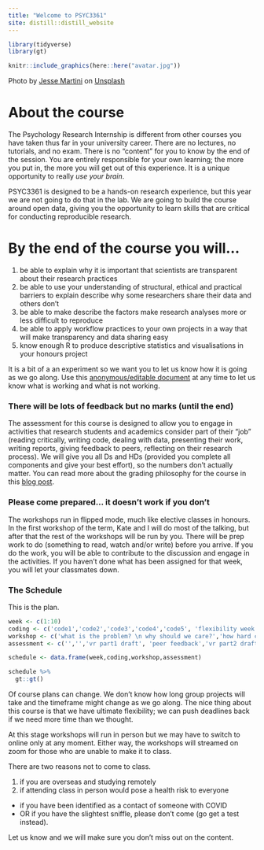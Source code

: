 ```yaml
---
title: "Welcome to PSYC3361"
site: distill::distill_website
---
```


```r
library(tidyverse)
library(gt)
```

```r

knitr::include_graphics(here::here("avatar.jpg"))


```
     
<span>Photo by <a href="https://unsplash.com/@jessemartini?utm_source=unsplash&amp;utm_medium=referral&amp;utm_content=creditCopyText">Jesse Martini</a> on <a href="https://unsplash.com/s/photos/brain?utm_source=unsplash&amp;utm_medium=referral&amp;utm_content=creditCopyText">Unsplash</a></span>

# About the course

The Psychology Research Internship is different from other courses you have taken thus far in your university career. There are no lectures, no tutorials, and no exam. There is no “content” for you to know by the end of the session.  You are entirely responsible for your own learning; the more you put in, the more you will get out of this experience. It is a unique opportunity to really *use your brain*. 

PSYC3361 is designed to be a hands-on research experience, but this year we are not going to do that in the lab. We are going to build the course around open data, giving you the opportunity to learn skills that are critical for conducting reproducible research. 

# By the end of the course you will...

1. be able to explain why it is important that scientists are transparent about their research practices 
2. be able to use your understanding of structural, ethical and practical barriers to explain describe why some researchers share their data and others don't 
3. be able to make describe the factors make research analyses more or less difficult to reproduce 
4. be able to apply workflow practices to your own projects in a way that will make transparency and data sharing easy 
5. know enough R to produce descriptive statistics and visualisations in your honours project

It is a bit of a an experiment so we want you to let us know how it is going as we go along. Use this [anonymous/editable document](https://docs.google.com/document/d/1m8-lfQ7qabHaV6fpdodEaZLgtAE-oqwoGs-ERPv2olE/edit?usp=sharing) at any time to let us know what is working and what is not working. 

### There will be lots of feedback but no marks (until the end)

The assessment for this course is designed to allow you to engage in activities that research students and academics consider part of their “job” (reading critically, writing code, dealing with data, presenting their work, writing reports, giving feedback to peers, reflecting on their research process). We will give you all Ds and HDs (provided you complete all components and give your best effort), so the numbers don't actually matter. You can read more about the grading philosophy for the course in this [blog post](). 

### Please come prepared... it doesn't work if you don't

The workshops run in flipped mode, much like elective classes in honours. In the first workshop of the term, Kate and I will do most of the talking, but after that the rest of the workshops will be run by you. There will be prep work to do (something to read, watch and/or write) before you arrive. If you do the work, you will be able to contribute to the discussion and engage in the activities. If you haven't done what has been assigned for that week, you will let your classmates down. 

### The Schedule

This is the plan. 

```r

week <- c(1:10)
coding <- c('code1','code2','code3','code4','code5', 'flexibility week', 'code6', 'NA', 'NA', 'NA')
workshop <- c('what is the problem? \n why should we care?','how hard can it be?','project planning', 'NA', 'why doesnt everyone do it?', 'flexibility week', 'NA', 'group gresentations', 'best practices: reproducible research', 'best practices: workflow')
assessment <- c('','','vr part1 draft', 'peer feedback','vr part2 draft', 'flexibility week', 'peer feedback', 'group presentations','','vr final revision part 1-4')

schedule <- data.frame(week,coding,workshop,assessment)

schedule %>%
  gt::gt()
```


Of course plans can change. We don't know how long group projects will take and the timeframe might change as we go along. The nice thing about this course is that we have ultimate flexibility; we can push deadlines back if we need more time than we thought. 

At this stage workshops will run in person but we may have to switch to online only at any moment. Either way, the workshops will streamed on zoom for those who are unable to make it to class. 

There are two reasons not to come to class. 

1. if you are overseas and studying remotely
2. if attending class in person would pose a health risk to everyone 
  + if you have been identified as a contact of someone with COVID 
  + OR if you have the slightest sniffle, please don't come (go get a test instead). 
  
Let us know and we will make sure you don't miss out on the content. 
